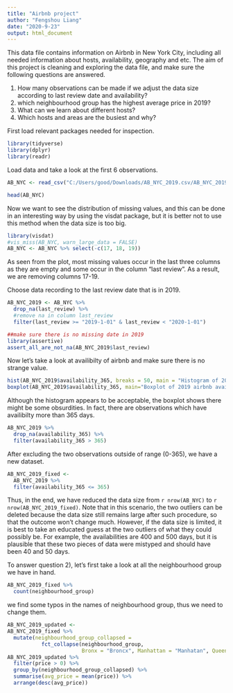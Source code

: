 ```yaml
---
title: "Airbnb project"
author: "Fengshou Liang"
date: "2020-9-23"
output: html_document
---
```



This data file contains information on Airbnb in New York City, including all needed information about hosts, availability, geography and etc. The aim of this project is cleaning and exploring the data file, and make sure the following questions are answered. 


1) How many observations can be made if we adjust the data size according to last review date and availability? 
2) which neighbourhood group has the highest average price in 2019?
3) What can we learn about different hosts?
4) Which hosts and areas are the busiest and why? 


First load relevant packages needed for inspection. 
```r
library(tidyverse)
library(dplyr)
library(readr)
```

Load data and take a look at the first 6 observations. 
```r
AB_NYC <- read_csv("C:/Users/good/Downloads/AB_NYC_2019.csv/AB_NYC_2019.csv")
```
```r
head(AB_NYC)
```
Now we want to see the distribution of missing values, and this can be done in an interesting way by using the visdat package, but it is better not to use this method when the data size is too big. 
```r
library(visdat)
#vis_miss(AB_NYC, warn_large_data = FALSE)
AB_NYC <- AB_NYC %>% select(-c(17, 18, 19))
```
As seen from the plot, most missing values occur in the last three columns as they are empty and some occur in the column "last review". As a result, we are removing columns 17-19. 

Choose data recording to the last review date that is in 2019. 

```r
AB_NYC_2019 <- AB_NYC %>% 
  drop_na(last_review) %>%
  #remove na in column last_review
  filter(last_review >= "2019-1-01" & last_review < "2020-1-01")

##make sure there is no missing date in 2019
library(assertive)
assert_all_are_not_na(AB_NYC_2019$last_review)
```

Now let's take a look at availibilty of airbnb and make sure there is no strange value. 
```r
hist(AB_NYC_2019$availability_365, breaks = 50, main = "Histogram of 2019 airbnb availibility", xlab="Available days")
boxplot(AB_NYC_2019$availability_365, main="Boxplot of 2019 airbnb availibility", ylab = "Available days")
```

Although the histogram appears to be acceptable, the boxplot shows there might be some obsurdities. In fact, there are observations which have availibilty more than 365 days. 
```r
AB_NYC_2019 %>%
  drop_na(availability_365) %>%
  filter(availability_365 > 365)
```
After excluding the two observations outside of range (0-365), we have a new dataset. 
```r
AB_NYC_2019_fixed <-
  AB_NYC_2019 %>% 
  filter(availability_365 <= 365)
```


Thus, in the end, we have reduced the data size from `r nrow(AB_NYC)` to `r nrow(AB_NYC_2019_fixed)`. Note that in this scenario, the two outliers can be deleted because the data size still remains large after such procedure, so that the outcome won't change much. However, if the data size is limited, it is best to take an educated guess at the two outliers of what they could possibly be. For example, the availabilities are 400 and 500 days, but it is plausible that these two pieces of data were mistyped and should have been 40 and 50 days. 

To answer question 2), let's first take a look at all the neighbourhood group we have in hand. 
```r
AB_NYC_2019_fixed %>%
  count(neighbourhood_group)
```
we find some typos in the names of neighbourhood group, thus we need to change them. 
```r
AB_NYC_2019_updated <- 
AB_NYC_2019_fixed %>% 
  mutate(neighbourhood_group_collapsed = 
           fct_collapse(neighbourhood_group, 
                        Bronx = "Broncx", Manhattan = "Manhatan", Queens = "Queen")) 
AB_NYC_2019_updated %>% 
  filter(price > 0) %>%
  group_by(neighbourhood_group_collapsed) %>%
  summarise(avg_price = mean(price)) %>%
  arrange(desc(avg_price))
```



